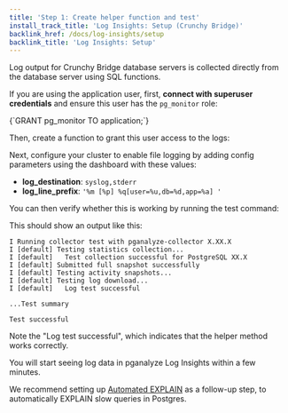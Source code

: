```yaml
---
title: 'Step 1: Create helper function and test'
install_track_title: 'Log Insights: Setup (Crunchy Bridge)'
backlink_href: /docs/log-insights/setup
backlink_title: 'Log Insights: Setup'
---
```






Log output for Crunchy Bridge database servers is collected directly from the database server using SQL functions.

If you are using the application user, first, **connect with superuser credentials** and ensure this user has the `pg_monitor` role:

<CodeBlock language="sql">
{`GRANT pg_monitor TO application;`}
</CodeBlock>

Then, create a function to grant this user access to the logs:

<MonitoringUserLogRead username="application" />

Next, configure your cluster to enable file logging by adding config parameters using the dashboard with these values:

* **log_destination**: `syslog,stderr`
* **log_line_prefix**: `'%m [%p] %q[user=%u,db=%d,app=%a] '`

You can then verify whether this is working by running the test command:

<CollectorStartCommand apiKey={props.apiKey} cmd="test" />

This should show an output like this:

```
I Running collector test with pganalyze-collector X.XX.X
I [default] Testing statistics collection...
I [default]   Test collection successful for PostgreSQL XX.X
I [default] Submitted full snapshot successfully
I [default] Testing activity snapshots...
I [default] Testing log download...
I [default]   Log test successful

...Test summary

Test successful
```

Note the "Log test successful", which indicates that the helper method works correctly.

<PublicOnly>
  <p>You will start seeing log data in pganalyze Log Insights within a few minutes.</p>
  <p>
    We recommend setting up <a href="/docs/explain/setup/crunchy_bridge/01_auto_explain_check">Automated EXPLAIN</a> as
    a follow-up step, to automatically EXPLAIN slow queries in Postgres.
  </p>
</PublicOnly>
